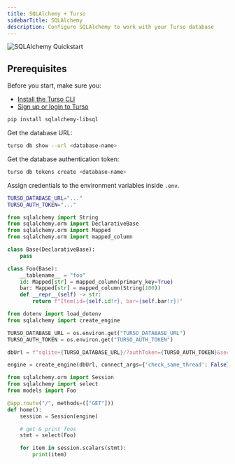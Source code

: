 ```yaml
---
title: SQLAlchemy + Turso
sidebarTitle: SQLAlchemy
description: Configure SQLAlchemy to work with your Turso database
---
```


![SQLAlchemy Quickstart](/images/guides/sqlalchemy-banner.png)

## Prerequisites

Before you start, make sure you:

- [Install the Turso CLI](/cli/installation)
- [Sign up or login to Turso](/cli/authentication#signup)

<Steps>

<Step title="Install the libSQL dialect for SQLAlchemy">

```bash
pip install sqlalchemy-libsql
```

</Step>

<Step title="Configure database credentials">

Get the database URL:

```bash
turso db show --url <database-name>
```

Get the database authentication token:

```bash
turso db tokens create <database-name>
```

Assign credentials to the environment variables inside `.env`.

```bash
TURSO_DATABASE_URL="..."
TURSO_AUTH_TOKEN="..."
```

</Step>

<Step title="Create database models">

```python models.py
from sqlalchemy import String
from sqlalchemy.orm import DeclarativeBase
from sqlalchemy.orm import Mapped
from sqlalchemy.orm import mapped_column

class Base(DeclarativeBase):
    pass

class Foo(Base):
    __tablename__ = "foo"
    id: Mapped[str] = mapped_column(primary_key=True)
    bar: Mapped[str] = mapped_column(String(100))
    def __repr__(self) -> str:
        return f"Item(id={self.id!r}, bar={self.bar!r})"

```

</Step>

<Step title="Construct SQLAlchemy URL for Turso">

```py app.py
from dotenv import load_dotenv
from sqlalchemy import create_engine

TURSO_DATABASE_URL = os.environ.get("TURSO_DATABASE_URL")
TURSO_AUTH_TOKEN = os.environ.get("TURSO_AUTH_TOKEN")

dbUrl = f"sqlite+{TURSO_DATABASE_URL}/?authToken={TURSO_AUTH_TOKEN}&secure=true"

engine = create_engine(dbUrl, connect_args={'check_same_thread': False}, echo=True)
```

</Step>

<Step title="Query database">

```py app.py
from sqlalchemy.orm import Session
from sqlalchemy import select
from models import Foo

@app.route("/", methods=(["GET"]))
def home():
    session = Session(engine)

    # get & print foos
    stmt = select(Foo)

    for item in session.scalars(stmt):
        print(item)

```

</Step>

</Steps>
